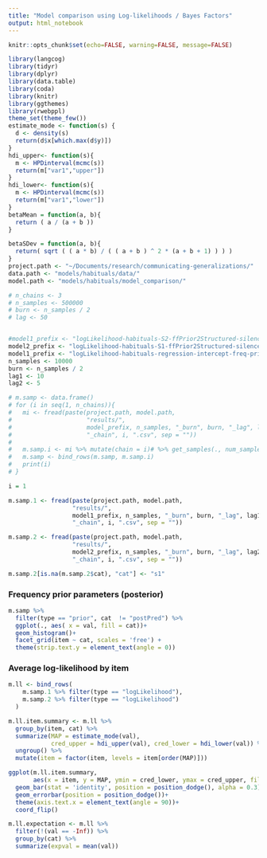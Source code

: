 ```yaml
---
title: "Model comparison using Log-likelihoods / Bayes Factors"
output: html_notebook
---
```

```r
knitr::opts_chunk$set(echo=FALSE, warning=FALSE, message=FALSE)
```


```r
library(langcog)
library(tidyr)
library(dplyr)
library(data.table)
library(coda)
library(knitr)
library(ggthemes)
library(rwebppl)
theme_set(theme_few())
estimate_mode <- function(s) {
  d <- density(s)
  return(d$x[which.max(d$y)])
}
hdi_upper<- function(s){
  m <- HPDinterval(mcmc(s))
  return(m["var1","upper"])
}
hdi_lower<- function(s){
  m <- HPDinterval(mcmc(s))
  return(m["var1","lower"])
}
betaMean = function(a, b){
  return ( a / (a + b ))
}

betaSDev = function(a, b){
  return( sqrt ( ( a * b) / ( ( a + b ) ^ 2 * (a + b + 1) ) ) ) 
}
project.path <- "~/Documents/research/communicating-generalizations/"
data.path <- "models/habituals/data/"
model.path <- "models/habituals/model_comparison/"
```



```r
# n_chains <- 3
# n_samples <- 500000
# burn <- n_samples / 2
# lag <- 50


#model1_prefix <- "logLikelihood-habituals-S2-ffPrior2Structured-silenceAlt-"
model2_prefix <- "logLikelihood-habituals-S1-ffPrior2Structured-silenceAlt-"
model1_prefix <- "logLikelihood-habituals-regression-intercept-freq-priorMean-ffPrior2Structured-"
n_samples <- 10000
burn <- n_samples / 2
lag1 <- 10
lag2 <- 5

# m.samp <- data.frame()
# for (i in seq(1, n_chains)){
#   mi <- fread(paste(project.path, model.path,
#                     "results/",
#                     model_prefix, n_samples, "_burn", burn, "_lag", lag,
#                     "_chain", i, ".csv", sep = ""))
# 
#   m.samp.i <- mi %>% mutate(chain = i)# %>% get_samples(., num_samples = n_samples - burn)
#   m.samp <- bind_rows(m.samp, m.samp.i)
#   print(i)
# }

i = 1

m.samp.1 <- fread(paste(project.path, model.path,
                  "results/",
                  model1_prefix, n_samples, "_burn", burn, "_lag", lag1,
                  "_chain", i, ".csv", sep = ""))

m.samp.2 <- fread(paste(project.path, model.path,
                  "results/",
                  model2_prefix, n_samples, "_burn", burn, "_lag", lag2,
                  "_chain", i, ".csv", sep = ""))

m.samp.2[is.na(m.samp.2$cat), "cat"] <- "s1"


```


### Frequency prior parameters (posterior)

```r
m.samp %>% 
  filter(type == "prior", cat  != "postPred") %>%
  ggplot(., aes( x = val, fill = cat))+
  geom_histogram()+
  facet_grid(item ~ cat, scales = 'free') +
  theme(strip.text.y = element_text(angle = 0))  
```


### Average log-likelihood by item

```r
m.ll <- bind_rows(
    m.samp.1 %>% filter(type == "logLikelihood"),
    m.samp.2 %>% filter(type == "logLikelihood")
  )

m.ll.item.summary <- m.ll %>%
  group_by(item, cat) %>%
  summarize(MAP = estimate_mode(val),
            cred_upper = hdi_upper(val), cred_lower = hdi_lower(val)) %>%
  ungroup() %>% 
  mutate(item = factor(item, levels = item[order(MAP)]))

ggplot(m.ll.item.summary, 
       aes(x = item, y = MAP, ymin = cred_lower, ymax = cred_upper, fill = cat))+
  geom_bar(stat = 'identity', position = position_dodge(), alpha = 0.3)+
  geom_errorbar(position = position_dodge())+
  theme(axis.text.x = element_text(angle = 90))+
  coord_flip()
```


```r
m.ll.expectation <- m.ll %>%
  filter(!(val == -Inf)) %>%
  group_by(cat) %>%
  summarize(expval = mean(val))
```




